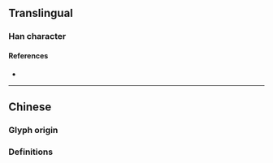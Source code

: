 {{also|冫}}
{{character info/new}}
{{character info/new|codepoint=0x2F819}}
==Translingual==

===Han character===
{{Han char|rn=9|rad=人|as=02|sn=4|four=|canj=OO,XOO|ids=⿱人人}}

====References====
* {{Han ref|kx=0092.010|dkj=00360|dj=0194.050|hdz=10105.020|uh=4ECC|ud=20172}}

----

==Chinese==

===Glyph origin===
{{Han etym}}

===Definitions===
{{zh-see|冰|a}}